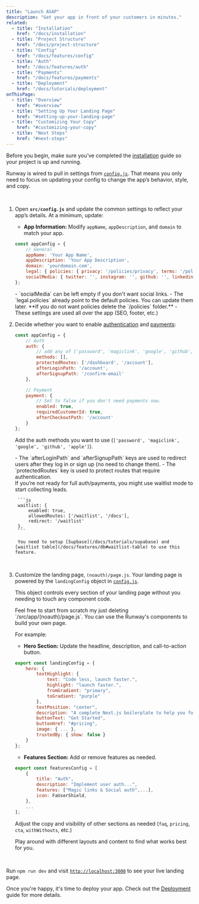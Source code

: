 ```yaml
---
title: "Launch ASAP"
description: "Get your app in front of your customers in minutes."
related:
  - title: "Installation"
    href: "/docs/installation"
  - title: "Project Structure"
    href: "/docs/project-structure"
  - title: "Config"
    href: "/docs/features/config"
  - title: "Auth"
    href: "/docs/features/auth"
  - title: "Payments"
    href: "/docs/features/payments"
  - title: "Deployment"
    href: "/docs/tutorials/deployment"
onThisPage:
  - title: "Overview"
    href: "#overview"
  - title: "Setting Up Your Landing Page"
    href: "#setting-up-your-landing-page"
  - title: "Customizing Your Copy"
    href: "#customizing-your-copy"
  - title: "Next Steps"
    href: "#next-steps"
---
```


<div id="overview" />

Before you begin, make sure you’ve completed the [installation](/docs/installation) guide so your project is up and running.

Runway is wired to pull in settings from [`config.js`](/docs/features/config).
That means you only need to focus on updating your config to change the app’s behavior, style, and copy.

<br />

1. Open **`src/config.js`** and update the common settings to reflect your app’s details. At a minimum, update:

    - **App Information:**
    Modify `appName`, `appDescription`, and `domain` to match your app.

    ```js
    const appConfig = {
        // General
        appName: 'Your App Name',
        appDescription: 'Your App Description',
        domain: 'yourdomain.com',
        legal: { policies: { privacy: '/policies/privacy', terms: '/policies/terms', license: '/policies/license' } },
        socialMedia: { twitter: '', instagram: '', github: '', linkedin: '' }
    };
    ```

    <Info>
        - `socialMedia` can be left empty if you don't want social links.
        - The `legal.policies` already point to the default policies. You can update them later.
        **If you do not want policies delete the `/policies` folder.**
        - These settings are used all over the app (SEO, footer, etc.)
    </Info>

    <br />

2. Decide whether you want to enable [authentication](/docs/features/auth) and [payments](/docs/features/payments):

    ```js
    const appConfig = {
        // Auth
        auth: {
            // add any of ['password', 'magiclink', 'google', 'github', 'apple']
            methods: [],
            protectedRoutes: ['/dashboard', '/account'],
            afterLoginPath: '/account',
            afterSignupPath: '/confirm-email'
        },

        // Payment
        payment: {
            // Set to false if you don't need payments now.
            enabled: true,
            requiredCustomerId: true,
            afterCheckoutPath: '/account'
        }
    };
    ```

    Add the auth methods you want to use (`['password', 'magiclink', 'google', 'github', 'apple']`).

    <Info>
        - The `afterLoginPath` and `afterSignupPath` keys are used to redirect users after they log in or sign up (no need to change them).
        - The `protectedRoutes` key is used to protect routes that require authentication.
    </Info>

    <div className="my-4" />

    <Callout>
        If you’re not ready for full auth/payments, you might use waitlist mode to start collecting leads.

        ```js
        waitlist: {
            enabled: true,
            allowedRoutes: ['/waitlist', '/docs'],
            redirect: '/waitlist'
        },
        ```

        You need to setup [Supbase](/docs/tutorials/supabase) and [waitlist table](/docs/features/db#waitlist-table) to use this feature.
    </Callout>

    <br />

3. Customize the landing page, `(noauth)/page.js`. Your landing page is powered by the `landingConfig` object in [`config.js`](/docs/features/config#landing).

    This object controls every section of your landing page without you needing to touch any component code.

    <Tip>
        Feel free to start from scratch my just deleting `/src/app/(noauth)/page.js`.
        You can use the Runway's components to build your own page.
    </Tip>

    For example:

    - **Hero Section:**
    Update the headline, description, and call-to-action button.

    ```js
    export const landingConfig = {
        hero: {
            textHighlight: {
                text: "Code less, launch faster.",
                highlight: "launch faster.",
                fromGradient: "primary",
                toGradient: "purple"
            },
            textPosition: "center",
            description: "A complete Next.js boilerplate to help you focus on innovation.",
            buttonText: "Get Started",
            buttonHref: "#pricing",
            image: { ... },
            trustedBy: { show: false }
        }
    };
    ```

    <div className="my-6" />

    - **Features Section:**
    Add or remove features as needed.

    ```js
    export const featuresConfig = [
        {
            title: "Auth",
            description: "Implement user auth...",
            features: ["Magic links & Social auth",...],
            icon: FaUserShield,
        },
        ...
    ];
    ```

    <div className="my-6" />

    Adjust the copy and visibility of other sections as needed (`faq`, `pricing`, `cta`, `withWithouts`, etc.)

    <Callout>
        Play around with different layouts and content to find what works best for you.
    </Callout>


<br />

Run `npm run dev` and visit [`http://localhost:3000`](http://localhost:3000) to see your live landing page.

Once you're happy, it's time to deploy your app. Check out the [Deployment](/docs/tutorials/deployment) guide for more details.

